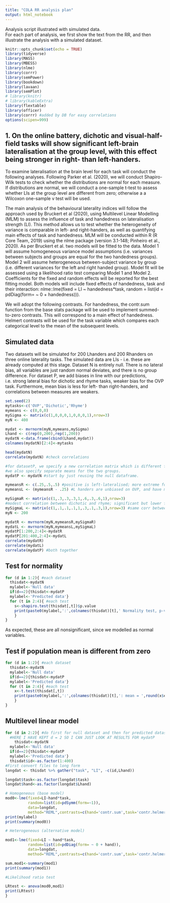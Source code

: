 ```yaml
---
title: "COLA RR analysis plan"
output: html_notebook
---
```


Analysis script illustrated with simulated data.  
For each part of analysis, we first show the text from the RR, and then illustrate the analysis with a simulated dataset.

```r
knitr::opts_chunk$set(echo = TRUE)
library(tidyverse)
library(MASS)
library(MBESS)
library(nlme)
library(corrr)
library(semPower)
library(bookdown)
library(lavaan)
library(semPlot)
# library(knitr)
# library(kableExtra)
library(flextable)
library(officer)
library(corrr) #added by DB for easy correlations
options(scipen=999)
```

## 1. On the online battery, dichotic and visual-half-field tasks will show significant left-brain lateralisation at the group level, with this effect being stronger in right- than left-handers.  

To examine lateralisation at the brain level for each task will conduct the following analyses. Following Parker et al. (2020), we will conduct Shapiro-Wilk tests to check whether the distributions are normal for each measure. If distributions are normal, we will conduct a one-sample t-test to assess whether LIs at the group level are different from zero; otherwise a a Wilcoxon one-sample v test will be used.

The main analysis of the behavioural laterality indices will follow the approach used by Bruckert et al (2020), using Multilevel Linear Modelling (MLM) to assess the influence of task and handedness on lateralisation strength (LI). This method allows us to test whether the heterogeneity of variance is comparable in left- and right-handers, as well as quantifying main effects of task and handedness. MLM will be conducted within R (R Core Team, 2019) using the nlme package (version 3.1-148; Pinheiro et al., 2020). As per Bruckert et al. two models will be fitted to the data. Model 1 will assume homogeneous variance model assumptions (i.e. variances between subjects and groups are equal for the two handedness groups). Model 2 will assume heterogeneous between-subject variance by group (i.e. different variances for the left and right handed group). Model fit will be assessed using a likelihood ratio test comparing Model 1 and Model 2. Coefficients for the fixed and random effects will be reported for the best fitting model. Both models will include fixed effects of handedness, task and their interaction: nlme::lme(fixed = LI ~ handedness*task, random = list(id = pdDiag(form= ~ 0 + handedness))).  

We will adopt the following contrasts. For handedness, the contr.sum function from the base stats package will be used to implement summed-to-zero contrasts. This will correspond to a main effect of handedness. Helmert contrasts will be used for the task variable which compares each categorical level to the mean of the subsequent levels.

## Simulated data
Two datasets will be simulated for 200 Lhanders and 200 Rhanders on three online laterality tasks. The simulated data are LIs - i.e. these are already computed at this stage.
Dataset N is entirely null. There is no lateral bias, all variables are just random normal deviates, and there is no group difference.
For dataset P, we add biases in line with our predictions, i.e. strong lateral bias for dichotic and rhyme tasks, weaker bias for the OVP task. Furthermore, mean bias is less for left- than right-handers, and correlations between measures are weakers.

```r
set.seed(2)
mytasks<-c('OVP','Dichotic','Rhyme')
mymeans <- c(0,0,0)
mySigma <- matrix(c(1,0,0,0,1,0,0,0,1),nrow=3)
myN <- 400

mydat <- mvrnorm(myN,mymeans,mySigma)
Lhand <- c(rep(0,200),rep(1,200))
mydatN <-data.frame(cbind(Lhand,mydat))
colnames(mydatN)[2:4]<-mytasks

head(mydatN)
correlate(mydatN) #check correlations

#for datasetP, we specify a new correlation matrix which is different for L and R handers
#we also specify separate means for the two groups.
mydatP <- mydatN #start by just reusing the null dataframe.

mymeansR <- c(.25,.5,.5) #positive is left-lateralised; more extreme for Dichotic and Rhyme
mymeansL <- (mymeansR - .25) #L handers are unbiased on OVP, and have mean lat of .25 on Dichotic and rhyme

mySigmaR <- matrix(c(1,.3,.3,.3,1,.6,.3,.6,1),nrow=3)
#modest correlation between dichotic and rhyme; significant but lower for OVP
mySigmaL <- matrix(c(1,.1,.1,.1,1,.3,.1,.3,1),nrow=3) #same corr between dichotic/rhyme for L handers, but lower with OVP
myN <- 200

mydatR <- mvrnorm(myN,mymeansR,mySigmaR)
mydatL <- mvrnorm(myN,mymeansL,mySigmaL)
mydatP[1:200,2:4]<-mydatR
mydatP[201:400,2:4]<-mydatL
correlate(mydatR)
correlate(mydatL)
correlate(mydatP) #both together
```
## Test for normality

```r

for (d in 1:2){ #each dataset
  thisdat<-mydatN
  mylabel<-'Null data'
  if(d==2){thisdat<-mydatP
  mylabel<-'Predicted data'}
  for (t in 2:4){ #each test
    s<-shapiro.test(thisdat[,t])$p.value
    print(paste0(mylabel,':',colnames(thisdat)[t],' Normality test, p-value: ',round(s,3)))
    }
}

```

As expected, these are all nonsignificant, since we modelled as normal variables.  

## Test if population mean is different from zero  

```r

for (d in 1:2){ #each dataset
  thisdat<-mydatN
  mylabel<-'Null data'
  if(d==2){thisdat<-mydatP
  mylabel<-'Predicted data'}
  for (t in 2:4){ #each test
    x<-t.test(thisdat[,t])
    print(paste0(mylabel,':',colnames(thisdat)[t],': mean = ',round(x$estimate,3),', t=', round(x$statistic,3),', p-value = ',round(x$p.value,4)))
    }
}

```

## Multilevel linear model

```r
for (d in 2:2){ #do first for null dataset and then for predicted dataset
  #HERE I HAVE KEPT d = 2 SO I CAN JUST LOOK AT RESULTS FOR mydatP
    thisdat<-mydatN
  mylabel<-'Null data'
  if(d==2){thisdat<-mydatP
  mylabel<-'Predicted data'}
  thisdat$id<-as.factor(1:400)
#First convert files to long form
longdat <- thisdat %>% gather("task", "LI", -c(id,Lhand))

longdat$task<-as.factor(longdat$task)
longdat$hand<-as.factor(longdat$Lhand)

# Homogeneous (base model)
mod0<-lme(fixed=LI~hand*task, 
          random=list(id=pdSymm(form=~1)),
          data=longdat, 
          method="REML",contrasts=c(hand='contr.sum',task='contr.helmert'))
print(mylabel) 
print(summary(mod0))

# Heterogeneous (alternative model)

mod1<-lme(fixed=LI ~ hand*task, 
          random=list(id=pdDiag(form= ~ 0 + hand)),
          data=longdat,
          method="REML",contrasts=c(hand='contr.sum',task='contr.helmert'))

sum.mod1<-summary(mod1)
print(summary(mod1))

#Likelihood ratio test

LRtest <- anova(mod0,mod1)
print(LRtest)
}
```